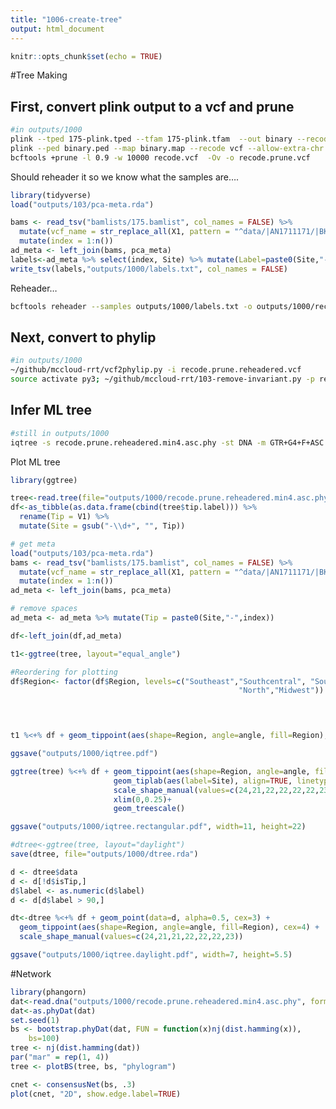 ```yaml
---
title: "1006-create-tree"
output: html_document
---
```


```r
knitr::opts_chunk$set(echo = TRUE)
```

#Tree Making

## First, convert plink output to a vcf and prune

```sh
#in outputs/1000
plink --tped 175-plink.tped --tfam 175-plink.tfam  --out binary --recode --allow-extra-chr --noweb
plink --ped binary.ped --map binary.map --recode vcf --allow-extra-chr -out recode
bcftools +prune -l 0.9 -w 10000 recode.vcf  -Ov -o recode.prune.vcf
```


Should reheader it so we know what the samples are....

```r
library(tidyverse)
load("outputs/103/pca-meta.rda")

bams <- read_tsv("bamlists/175.bamlist", col_names = FALSE) %>%
  mutate(vcf_name = str_replace_all(X1, pattern = "^data/|AN1711171/|BK1703222/|_sorted.*$", "")) %>%
  mutate(index = 1:n())
ad_meta <- left_join(bams, pca_meta)
labels<-ad_meta %>% select(index, Site) %>% mutate(Label=paste0(Site,"-",index)) %>% select(Label)
write_tsv(labels,"outputs/1000/labels.txt", col_names = FALSE)
```

Reheader...

```sh
bcftools reheader --samples outputs/1000/labels.txt -o outputs/1000/recode.prune.reheadered.vcf outputs/1000/recode.prune.vcf
```

## Next, convert to phylip 
```sh
#in outputs/1000
~/github/mccloud-rrt/vcf2phylip.py -i recode.prune.reheadered.vcf
source activate py3; ~/github/mccloud-rrt/103-remove-invariant.py -p recode.prune.reheadered.min4.phy -o recode.prune.reheadered.min4.asc.phy; source deactivate;
```

## Infer ML tree
```sh
#still in outputs/1000
iqtree -s recode.prune.reheadered.min4.asc.phy -st DNA -m GTR+G4+F+ASC -bb 1000 -alrt 1000
```

Plot ML tree
```r
library(ggtree)

tree<-read.tree(file="outputs/1000/recode.prune.reheadered.min4.asc.phy.contree")
df<-as_tibble(as.data.frame(cbind(tree$tip.label))) %>%
  rename(Tip = V1) %>%
  mutate(Site = gsub("-\\d+", "", Tip))

# get meta
load("outputs/103/pca-meta.rda")
bams <- read_tsv("bamlists/175.bamlist", col_names = FALSE) %>%
  mutate(vcf_name = str_replace_all(X1, pattern = "^data/|AN1711171/|BK1703222/|_sorted.*$", "")) %>%
  mutate(index = 1:n())
ad_meta <- left_join(bams, pca_meta)

# remove spaces
ad_meta <- ad_meta %>% mutate(Tip = paste0(Site,"-",index))

df<-left_join(df,ad_meta)

t1<-ggtree(tree, layout="equal_angle") 

#Reordering for plotting
df$Region<- factor(df$Region, levels=c("Southeast","Southcentral", "Southwest", "Interior", "Northwest",
                                                   "North","Midwest"))        

 


t1 %<+% df + geom_tippoint(aes(shape=Region, angle=angle, fill=Region), cex=4) +  scale_shape_manual(values=c(24,21,22,22,22,22,23)) +  geom_treescale(x=0, y=-.1)

ggsave("outputs/1000/iqtree.pdf")

ggtree(tree) %<+% df + geom_tippoint(aes(shape=Region, angle=angle, fill=Region), cex=4) +
                       geom_tiplab(aes(label=Site), align=TRUE, linetype = "dashed", linesize=0.3, size=3) +
                       scale_shape_manual(values=c(24,21,22,22,22,22,23)) + geom_nodelab2() +
                       xlim(0,0.25)+
                       geom_treescale()

ggsave("outputs/1000/iqtree.rectangular.pdf", width=11, height=22)

#dtree<-ggtree(tree, layout="daylight")
save(dtree, file="outputs/1000/dtree.rda")

d <- dtree$data
d <- d[!d$isTip,]
d$label <- as.numeric(d$label)
d <- d[d$label > 90,]

dt<-dtree %<+% df + geom_point(data=d, alpha=0.5, cex=3) +
  geom_tippoint(aes(shape=Region, angle=angle, fill=Region), cex=4) +
  scale_shape_manual(values=c(24,21,21,22,22,22,23)) 

ggsave("outputs/1000/iqtree.daylight.pdf", width=7, height=5.5)
```

#Network
```r
library(phangorn)
dat<-read.dna("outputs/1000/recode.prune.reheadered.min4.asc.phy", format="sequential")
dat<-as.phyDat(dat)
set.seed(1)
bs <- bootstrap.phyDat(dat, FUN = function(x)nj(dist.hamming(x)), 
    bs=100)
tree <- nj(dist.hamming(dat))
par("mar" = rep(1, 4))
tree <- plotBS(tree, bs, "phylogram")

cnet <- consensusNet(bs, .3)
plot(cnet, "2D", show.edge.label=TRUE)
```